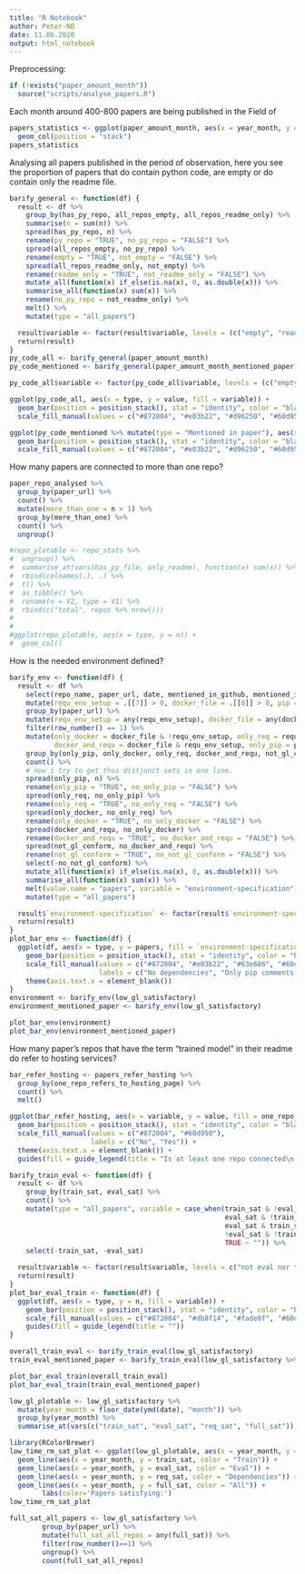 ```yaml
---
title: "R Notebook"
author: Peter-NB
date: 11.06.2020
output: html_notebook
---
```



Preprocessing:
```r
if (!exists("paper_amount_month"))
  source("scripts/analyse_papers.R")

```

Each month around 400-800 papers are being published in the Field of
```r
papers_statistics <- ggplot(paper_amount_month, aes(x = year_month, y = n)) +
  geom_col(position = "stack")
papers_statistics
```
Analysing all papers published in the period of observation, here you see the proportion of papers that do contain python code, are empty or do contain only the readme file.
```r
barify_general <- function(df) {
  result <- df %>%
    group_by(has_py_repo, all_repos_empty, all_repos_readme_only) %>%
    summarise(n = sum(n)) %>%
    spread(has_py_repo, n) %>%
    rename(py_repo = "TRUE", no_py_repo = "FALSE") %>%
    spread(all_repos_empty, no_py_repo) %>%
    rename(empty = "TRUE", not_empty = "FALSE") %>%
    spread(all_repos_readme_only, not_empty) %>%
    rename(readme_only = "TRUE", not_readme_only = "FALSE") %>%
    mutate_all(function(x) if_else(is.na(x), 0, as.double(x))) %>%
    summarise_all(function(x) sum(x)) %>%
    rename(no_py_repo = not_readme_only) %>%
    melt() %>%
    mutate(type = "all_papers")

  result$variable <- factor(result$variable, levels = (c("empty", "readme_only", "no_py_repo", "py_repo")))
  return(result)
}
py_code_all <- barify_general(paper_amount_month)
py_code_mentioned <- barify_general(paper_amount_month_mentioned_paper)

py_code_all$variable <- factor(py_code_all$variable, levels = (c("empty", "readme_only", "no_py_repo", "py_repo")))

ggplot(py_code_all, aes(x = type, y = value, fill = variable)) +
  geom_bar(position = position_stack(), stat = "identity", color = "black") +
  scale_fill_manual(values = c("#872004", "#e03b22", "#d96250", "#60d950"))

ggplot(py_code_mentioned %>% mutate(type = "Mentioned in paper"), aes(x = type, y = value, fill = variable)) +
  geom_bar(position = position_stack(), stat = "identity", color = "black") +
  scale_fill_manual(values = c("#872004", "#e03b22", "#d96250", "#60d950"))
```
How many papers are  connected to more than one repo?
```r
paper_repo_analysed %>%
  group_by(paper_url) %>%
  count() %>%
  mutate(more_than_one = n > 1) %>%
  group_by(more_than_one) %>%
  count() %>%
  ungroup()
```

```r
#repo_plotable <- repo_stats %>%
#  ungroup() %>%
#  summarise_at(vars(has_py_file, only_readme), function(x) sum(x)) %>%
#  rbind(colnames(.), .) %>%
#  t() %>%
#  as_tibble() %>%
#  rename(n = V2, type = V1) %>%
#  rbind(c("total", repos %>% nrow()))
#
#
#ggplot(repo_plotable, aes(x = type, y = n)) +
#  geom_col()
```

How is the needed environment defined?
```r
barify_env <- function(df) {
  result <- df %>%
    select(repo_name, paper_url, date, mentioned_in_github, mentioned_in_paper, commands_rm[3], file_regexes[3], file_regexes[4]) %>%
    mutate(requ_env_setup = .[[7]] > 0, docker_file = .[[8]] > 0, pip = .[[6]] > 0) %>%
    group_by(paper_url) %>%
    mutate(requ_env_setup = any(requ_env_setup), docker_file = any(docker_file), pip = any(pip)) %>%
    filter(row_number() == 1) %>%
    mutate(only_docker = docker_file & !requ_env_setup, only_req = requ_env_setup & !docker_file,
           docker_and_requ = docker_file & requ_env_setup, only_pip = pip & (docker_file & requ_env_setup), not_gl_conform = !(docker_file | requ_env_setup)) %>%
    group_by(only_pip, only_docker, only_req, docker_and_requ, not_gl_conform) %>%
    count() %>%
    # now i try to get thos distjunct sets in one line.
    spread(only_pip, n) %>%
    rename(only_pip = "TRUE", no_only_pip = "FALSE") %>%
    spread(only_req, no_only_pip) %>%
    rename(only_req = "TRUE", no_only_req = "FALSE") %>%
    spread(only_docker, no_only_req) %>%
    rename(only_docker = "TRUE", no_only_docker = "FALSE") %>%
    spread(docker_and_requ, no_only_docker) %>%
    rename(docker_and_requ = "TRUE", no_docker_and_requ = "FALSE") %>%
    spread(not_gl_conform, no_docker_and_requ) %>%
    rename(not_gl_conform = "TRUE", no_not_gl_conform = "FALSE") %>%
    select(-no_not_gl_conform) %>%
    mutate_all(function(x) if_else(is.na(x), 0, as.double(x))) %>%
    summarise_all(function(x) sum(x)) %>%
    melt(value.name = "papers", variable = "environment-specification") %>%
    mutate(type = "all_papers")

  result$`environment-specification` <- factor(result$`environment-specification`, levels = (c("not_gl_conform", "only_pip", "only_req", "only_docker", "docker_and_requ")))
  return(result)
}
plot_bar_env <- function(df) {
  ggplot(df, aes(x = type, y = papers, fill = `environment-specification`)) +
    geom_bar(position = position_stack(), stat = "identity", color = "black") +
    scale_fill_manual(values = c("#872004", "#e03b22", "#63e686", "#60d950", "#32a852"),
                      labels = c("No dependencies", "Only pip comments in README.md", "Only requeriments.txt \nor setup.py or environment.yml", "Only dockerfile", "Dockerfile and requeriments.txt\n or setup.py or environment.yml")) +
    theme(axis.text.x = element_blank())
}
environment <- barify_env(low_gl_satisfactory)
environment_mentioned_paper <- barify_env(low_gl_satisfactory)

plot_bar_env(environment)
plot_bar_env(environment_mentioned_paper)


```
How many paper's repos that have the term "trained model" in their readme do refer to hosting services?
```r
bar_refer_hosting <- papers_refer_hosting %>%
  group_by(one_repo_refers_to_hosting_page) %>%
  count() %>%
  melt()

ggplot(bar_refer_hosting, aes(x = variable, y = value, fill = one_repo_refers_to_hosting_page)) +
  geom_bar(position = position_stack(), stat = "identity", color = "black") +
  scale_fill_manual(values = c("#872004", "#60d950"),
                    labels = c("No", "Yes")) +
  theme(axis.text.x = element_blank()) +
  guides(fill = guide_legend(title = "Is at least one repo connected\n to paper refering to hosting site?"))
```

```r
barify_train_eval <- function(df) {
  result <- df %>%
    group_by(train_sat, eval_sat) %>%
    count() %>%
    mutate(type = "all_papers", variable = case_when(train_sat & !eval_sat ~ "train but no eval",
                                                     eval_sat & !train_sat ~ "eval but no train",
                                                     eval_sat & train_sat ~ "eval and train",
                                                     !eval_sat & !train_sat ~ "not eval nor train",
                                                     TRUE ~ "")) %>%
    select(-train_sat, -eval_sat)

  result$variable <- factor(result$variable, levels = c("not eval nor train", "eval but no train", "train but no eval", "eval and train"))
  return(result)
}
plot_bar_eval_train <- function(df) {
  ggplot(df, aes(x = type, y = n, fill = variable)) +
    geom_bar(position = position_stack(), stat = "identity", color = "black") +
    scale_fill_manual(values = c("#872004", "#db8f14", "#fade0f", "#60d950")) +
    guides(fill = guide_legend(title = ""))
}

overall_train_eval <- barify_train_eval(low_gl_satisfactory)
train_eval_mentioned_paper <- barify_train_eval(low_gl_satisfactory %>% filter(mentioned_in_paper == 1))

plot_bar_eval_train(overall_train_eval)
plot_bar_eval_train(train_eval_mentioned_paper)

```


```r
low_gl_plotable <- low_gl_satisfactory %>%
  mutate(year_month = floor_date(ymd(date), "month")) %>%
  group_by(year_month) %>%
  summarise_at(vars(c("train_sat", "eval_sat", "req_sat", "full_sat")), function(x) sum(x) / n())

library(RColorBrewer)
low_time_rm_sat_plot <- ggplot(low_gl_plotable, aes(x = year_month, y = 1)) +
  geom_line(aes(x = year_month, y = train_sat, color = "Train")) +
  geom_line(aes(x = year_month, y = eval_sat, color = "Eval")) +
  geom_line(aes(x = year_month, y = req_sat, color = "Dependencies")) +
  geom_line(aes(x = year_month, y = full_sat, color = "All")) +
        labs(color='Papers satisfying:')
low_time_rm_sat_plot


```
```r
full_sat_all_papers <- low_gl_satisfactory %>%
        group_by(paper_url) %>%
        mutate(full_sat_all_repos = any(full_sat)) %>%
        filter(row_number()==1) %>%
        ungroup() %>%
        count(full_sat_all_repos)
```